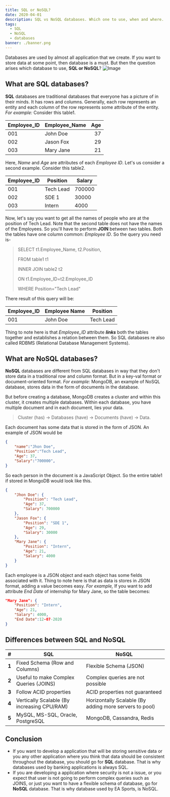 ```yaml
---
title: SQL or NoSQL?
date: 2020-04-01
description: SQL vs NoSQL databases. Which one to use, when and where.
tags:
  - SQL
  - NoSQL
  - databases
banner: ./banner.png
---
```

Databases are used by almost all application that we create. If you want to store data at some point, then database is a must. But then the question arises which database to use, **SQL or NoSQL**? 
![Image](./image.png)

## What are SQL databases?
**SQL** databases are traditional databases that everyone has a picture of in their minds. It has rows and columns. Generally, each row represents an entity and each column of the row represents some attribute of the entity.
*For example:*
Consider this table1.

| Employee_ID | Employee_Name | Age |
|-----|-----------|---:|
| 001 | John Doe  | 37 |
| 002 | Jason Fox | 29 |
| 003 | Mary Jane | 21 |
Here, *Name* and *Age* are attributes of each *Employee ID*.
Let's us consider a second example. Consider this table2.

| Employee_ID | Position | Salary |
|-----|-----------|-------|
| 001 | Tech Lead | 700000|
| 002 | SDE 1     | 30000 |
| 003 | Intern    | 4000  |
Now, let's say you want to get all the names of people who are at the position of Tech Lead. Note that the second table does not have the names of the Employees. So you'll have to perform **JOIN** between two tables. Both the tables have one column common: *Employee ID*. So the query you need is-

> SELECT t1.Employee_Name, t2.Position,
>
> FROM table1 t1
>
> INNER JOIN  table2 t2
>
> ON t1.Employee_ID=t2.Employee_ID
>
> WHERE Position="Tech Lead"

There result of this query will be:

| Employee_ID | Employee Name | Position |
|-------------|---------------|----------|
| 001         |   John Doe    | Tech Lead|
Thing to note here is that *Employee_ID* attribute ***links*** both the tables together and establishes a relation between them. So SQL databases re also called RDBMS (Relational Database Management Systems).
## What are NoSQL databases?
**NoSQL** databases are different from SQL databases in way that they don't store data in a traditional row and column format. But in a key-val format or document-oriented format. 
*For example:*
MongoDB, an example of NoSQL database, stores data in the form of documents in the database. 

But before creating a database, MongoDB creates a cluster and within this cluster, it creates multiple databases. Within each database, you have multiple document and in each document, lies your data.
> Cluster (has) -> Databases (have) -> Documents (have) ->  Data.

Each document has some data that is stored in the form of JSON.
An example of JSON would be
```json
{
    "name":"Jhon Doe",
    "Position":"Tech Lead",
    "Age": 37,
    "Salary":"700000",
}
```
So each person in the document is a JavaScript Object. So the entire table1 if stored in MongoDB would look like this.
```json
{
    "Jhon Doe": {
        "Position": "Tech Lead",
        "Age": 37,
        "Salary": 700000
    },
    "Jason Fox": {
        "Position": "SDE 1",
        "Age": 29,
        "Salary": 30000
    },
    "Mary Jane": {
        "Position": "Intern",
        "Age": 21,
        "Salary": 4000
    }
}
```
Each employee is a JSON object and each object has some fields associated with it.
Thing to note here is that as data is stores in JSON format, adding a value becomes easy. *For example,*
If you want to add attribute *End Date* of internship for Mary Jane, so the table becomes:
```json {5}
"Mary Jane": {
    "Position": "Intern",
    "Age": 21,
    "Salary": 4000,
    "End Date":12-07-2020
}
```
## Differences between SQL and NoSQL

| # | SQL | NoSQL  |
|---|-----|--------|
| **1**  | Fixed Schema (Row and Columns) | Flexible Schema (JSON) |
| **2**  | Useful to make Complex Queries (JOINS)| Complex queries are not possible |
| **3**  | Follow ACID properties | ACID properties not guaranteed |
| **4**  | Vertically Scalable (By increasing CPU/RAM) | Horizontally Scalable (By adding more servers to pool) |
| **5**  | MySQL, MS-SQL, Oracle, PostgreSQL | MongoDB, Cassandra, Redis |

## Conclusion

- If you want to develop a application that will be storing sensitive
    data or you any other application where you think that data should be
    consistent throughout the database, you should go for **SQL** database.
    That is why databases used by banking applications is always SQL.
- If you are developing a application where security is not a issue, or you
    expect that user is not going to perform complex queries such as JOINS, or just you want to have a flexible schema of database, go for **NoSQL** database. That is why database used by EA Sports, is NoSQL.